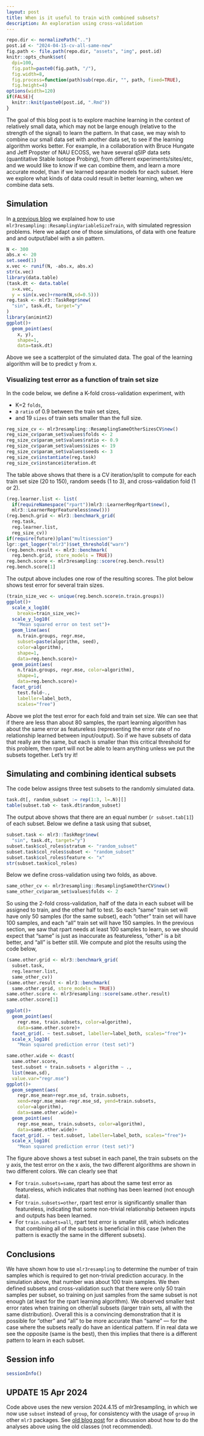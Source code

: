 ```yaml
---
layout: post
title: When is it useful to train with combined subsets?
description: An exploration using cross-validation
---
```


```r
repo.dir <- normalizePath("..")
post.id <- "2024-04-15-cv-all-same-new"
fig.path <- file.path(repo.dir, "assets", "img", post.id)
knitr::opts_chunk$set(
  dpi=100,
  fig.path=paste0(fig.path, "/"),
  fig.width=8,
  fig.process=function(path)sub(repo.dir, "", path, fixed=TRUE),
  fig.height=4)
options(width=120)
if(FALSE){
  knitr::knit(paste0(post.id, ".Rmd"))
}
```

The goal of this blog post is to explore machine learning in the
context of relatively small data, which may not be large enough
(relative to the strength of the signal) to learn the pattern. In that
case, we may wish to combine our small data set with another data set,
to see if the learning algorithm works better.  For example, in a
collaboration with Bruce Hungate and Jeff Propster of NAU ECOSS, we
have several qSIP data sets (quantitative Stable Isotope Probing),
from different experiments/sites/etc, and we would like to know if we
can combine them, and learn a more accurate model, than if we learned
separate models for each subset. Here we explore what kinds of data
could result in better learning, when we combine data sets.

## Simulation

In [a previous
blog](https://tdhock.github.io/blog/2023/variable-size-train/) we
explained how to use `mlr3resampling::ResamplingVariableSizeTrain`,
with simulated regression problems. Here we adapt one of those
simulations, of data with one feature and and output/label with a sin
pattern.

```r
N <- 300
abs.x <- 20
set.seed(1)
x.vec <- runif(N, -abs.x, abs.x)
str(x.vec)
library(data.table)
(task.dt <- data.table(
  x=x.vec,
  y = sin(x.vec)+rnorm(N,sd=0.5)))
reg.task <- mlr3::TaskRegr$new(
  "sin", task.dt, target="y"
)
library(animint2)
ggplot()+
  geom_point(aes(
    x, y),
    shape=1,
    data=task.dt)
```

Above we see a scatterplot of the simulated data. The goal of the
learning algorithm will be to predict y from x.

### Visualizing test error as a function of train set size

In the code below, we define a K-fold cross-validation experiment,
with 

* K=2 `folds`,
* a `ratio` of 0.9 between the train set sizes,
* and 19 `sizes` of train sets smaller than the full size.

```r
reg_size_cv <- mlr3resampling::ResamplingSameOtherSizesCV$new()
reg_size_cv$param_set$values$folds <- 2
reg_size_cv$param_set$values$ratio <- 0.9
reg_size_cv$param_set$values$sizes <- 19
reg_size_cv$param_set$values$seeds <- 3
reg_size_cv$instantiate(reg.task)
reg_size_cv$instance$iteration.dt
```

The table above shows that there is a CV iteration/split to compute
for each train set size (20 to 150), random seeds (1 to 3), and
cross-validation fold (1 or 2).

```r
(reg.learner.list <- list(
  if(requireNamespace("rpart"))mlr3::LearnerRegrRpart$new(),
  mlr3::LearnerRegrFeatureless$new()))
(reg.bench.grid <- mlr3::benchmark_grid(
  reg.task,
  reg.learner.list,
  reg_size_cv))
if(require(future))plan("multisession")
lgr::get_logger("mlr3")$set_threshold("warn")
(reg.bench.result <- mlr3::benchmark(
  reg.bench.grid, store_models = TRUE))
reg.bench.score <- mlr3resampling::score(reg.bench.result)
reg.bench.score[1]
```

The output above includes one row of the resulting scores.
The plot below shows test error for several train sizes.

```r
(train_size_vec <- unique(reg.bench.score$n.train.groups))
ggplot()+
  scale_x_log10(
    breaks=train_size_vec)+
  scale_y_log10(
    "Mean squared error on test set")+
  geom_line(aes(
    n.train.groups, regr.mse,
    subset=paste(algorithm, seed),
    color=algorithm),
    shape=1,
    data=reg.bench.score)+
  geom_point(aes(
    n.train.groups, regr.mse, color=algorithm),
    shape=1,
    data=reg.bench.score)+
  facet_grid(
    test.fold~.,
    labeller=label_both,
    scales="free")
```

Above we plot the test error for each fold and train set size. We can
see that if there are less than about 80 samples, the rpart
learning algorithm has about the same error as featureless
(representing the error rate of no relationship learned between
input/output). So if we have subsets of data that really are the same,
but each is smaller than this critical threshold for this problem,
then rpart will not be able to learn anything unless we put the
subsets together. Let's try it!

## Simulating and combining identical subsets

The code below assigns three test subsets to the randomly simulated
data.

```r
task.dt[, random_subset := rep(1:3, l=.N)][]
table(subset.tab <- task.dt$random_subset)
```

The output above shows that 
there are an equal number (`r subset.tab[1]`) 
of each subset. 
Below we define a task using that subset,

```r
subset.task <- mlr3::TaskRegr$new(
  "sin", task.dt, target="y")
subset.task$col_roles$stratum <- "random_subset"
subset.task$col_roles$subset <- "random_subset"
subset.task$col_roles$feature <- "x"
str(subset.task$col_roles)
```

Below we define cross-validation using two folds, as above.

```r
same_other_cv <- mlr3resampling::ResamplingSameOtherCV$new()
same_other_cv$param_set$values$folds <- 2
```

So using the 2-fold cross-validation, half of the data in each subset
will be assigned to train, and the other half to test. So each "same"
train set will have only 50 samples (for the same subset), each "other"
train set will have 100 samples, and each "all" train set will have
150 samples. In the previous section, we saw that rpart needs at least
100 samples to learn, so we should expect that "same" is just as
inaccurate as featureless, "other" is a bit better, and "all" is
better still.
We compute and plot the results using the code below,

```r
(same.other.grid <- mlr3::benchmark_grid(
  subset.task,
  reg.learner.list,
  same_other_cv))
(same.other.result <- mlr3::benchmark(
  same.other.grid, store_models = TRUE))
same.other.score <- mlr3resampling::score(same.other.result)
same.other.score[1]

ggplot()+
  geom_point(aes(
    regr.mse, train.subsets, color=algorithm),
    data=same.other.score)+
  facet_grid(. ~ test.subset, labeller=label_both, scales="free")+
  scale_x_log10(
    "Mean squared prediction error (test set)")

same.other.wide <- dcast(
  same.other.score,
  test.subset + train.subsets + algorithm ~ .,
  list(mean,sd),
  value.var="regr.mse")
ggplot()+
  geom_segment(aes(
    regr.mse_mean+regr.mse_sd, train.subsets,
    xend=regr.mse_mean-regr.mse_sd, yend=train.subsets,
    color=algorithm),
    data=same.other.wide)+
  geom_point(aes(
    regr.mse_mean, train.subsets, color=algorithm),
    data=same.other.wide)+
  facet_grid(. ~ test.subset, labeller=label_both, scales="free")+
  scale_x_log10(
    "Mean squared prediction error (test set)")
```

The figure above shows a test subset in each panel, the train subsets on
the y axis, the test error on the x axis, the two different algorithms
are shown in two different colors. We can clearly see that 

* For `train.subsets=same`, rpart has about the same test error as
  featureless, which indicates that nothing has been learned (not
  enough data).
* For `train.subsets=other`, rpart test error is significantly smaller
  than featureless, indicating that some non-trivial relationship
  between inputs and outputs has been learned.
* For `train.subsets=all`, rpart test error is smaller still, which
  indicates that combining all of the subsets is beneficial in this
  case (when the pattern is exactly the same in the different
  subsets).
  
## Conclusions

We have shown how to use `mlr3resampling` to determine the number of
train samples which is required to get non-trivial prediction
accuracy. In the simulation above, that number was about 100 train
samples. We then defined subsets and cross-validation such that there
were only 50 train samples per subset, so training on just samples from
the same subset is not enough (at least for the rpart learning
algorithm). We observed smaller test error rates when training on
other/all subsets (larger train sets, all with the same
distribution). Overall this is a convincing demonstration that it is
possible for "other" and "all" to be more accurate than "same" --- for
the case where the subsets really do have an identical pattern. If in
real data we see the opposite (same is the best), then this implies
that there is a different pattern to learn in each subset.

## Session info

```r
sessionInfo()
```

## UPDATE 15 Apr 2024

Code above uses the new version 2024.4.15 of mlr3resampling, in which
we now use `subset` instead of `group`, for consistency with the usage
of `group` in other `mlr3` packages. See [old blog
post](https://tdhock.github.io/blog/2024/when-is-all-better-than-same/)
for a discussion about how to do the analyses above using the old
classes (not recommended).
